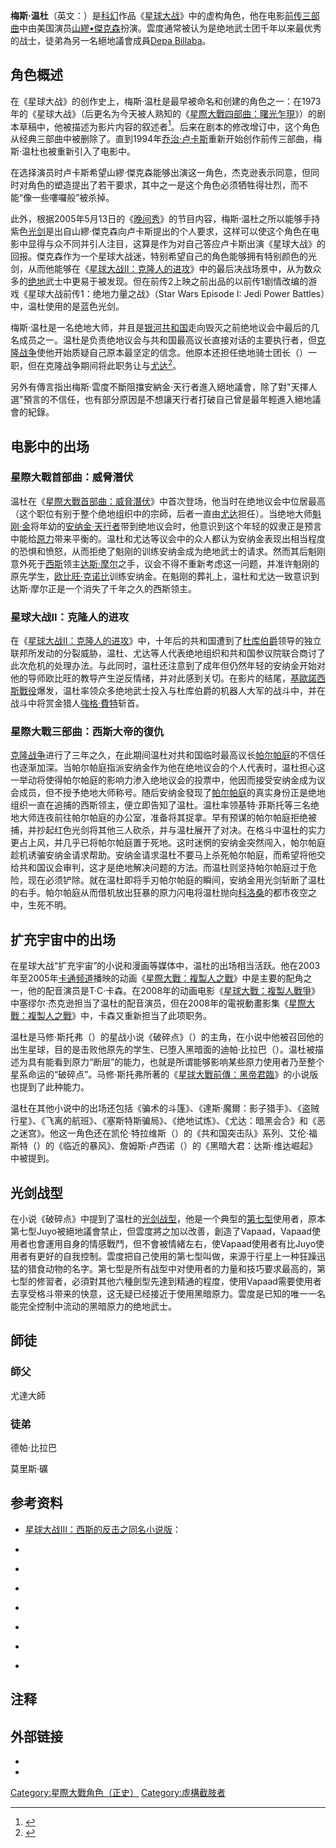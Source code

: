 {{NoteTA|G1=星球大战}}
{{Infobox Star Wars character
| name = 雲度 大師<br />Mace Windu
| source = [[星際大戰|星際大戰]]
| image =
| size =
| caption =
| first = 《[[星際大戰首部曲：威脅潛伏|星際大戰首部曲：威脅潛伏]]》
| last = 《[[星際大戰三部曲：西斯大帝的復仇|星際大戰三部曲：西斯大帝的復仇]]》
| portrayer = [[塞缪尔·杰克逊|塞缪尔·杰克逊]]（I，II，III）
| voiceactor =
| occupation = [[絕地武士|絕地武士]]<br />[[絕地議會|絕地議會]]長老
| planet = [[Haruun_Kal|Haruun Kal]]
| affiliation = [[絕地議會|絕地議會]]<br />[[銀河共和國|銀河共和國]]
| species = 人類
| gender = 男性
| family =
}}
{{Portal|星球大战}}
'''梅斯·温杜'''（英文：{{lang|en|'''Mace Windu'''}}）是[[科幻|科幻]]作品《[[星球大战|星球大战]]》中的虚构角色，他在电影[[星球大战|前传三部曲]]中由美国演员[[塞缪尔·杰克逊|山繆•傑克森]]扮演。雲度通常被认为是绝地武士团千年以来最优秀的战士，徒弟為另一名絕地議會成員[[Depa_Billaba|Depa Billaba]]。

== 角色概述 ==

在《星球大战》的创作史上，梅斯·温杜是最早被命名和创建的角色之一：在1973年的《星球大战》（后更名为今天被人熟知的《[[星際大戰四部曲：曙光乍現|星際大戰四部曲：曙光乍現]]》）的剧本草稿中，他被描述为影片内容的叙述者<ref name=whitlark>{{cite web|url=http://human-threshold-systems.whitlarks.com/bpchp1p10.html|title=Stage Eight in The Star Wars and Harry Potter Series?|author=James Whitlark, Ph.D.|publisher=whitlarks.com|accessdate=2009-07-23|archive-url=https://web.archive.org/web/20070929190311/http://human-threshold-systems.whitlarks.com/bpchp1p10.html|archive-date=2007-09-29|dead-url=yes}}</ref>。后来在剧本的修改增订中，这个角色从经典三部曲中被删除了。直到1994年[[乔治·卢卡斯|乔治·卢卡斯]]重新开始创作前传三部曲，梅斯·温杜也被重新引入了电影中。

在选择演员时卢卡斯希望山繆·傑克森能够出演这一角色，杰克逊表示同意，但同时对角色的塑造提出了若干要求，其中之一是这个角色必须牺牲得壮烈，而不能“像一些嘍囉般”被杀掉。

此外，根据2005年5月13日的《[[晚间秀|晚间秀]]》的节目内容，梅斯·温杜之所以能够手持紫色[[光剑|光剑]]是出自山繆·傑克森向卢卡斯提出的个人要求，这样可以使这个角色在电影中显得与众不同并引人注目，这算是作为对自己答应卢卡斯出演《星球大战》的回报。傑克森作为一个星球大战迷，特别希望自己的角色能够拥有特别颜色的光剑，从而他能够在《[[星球大战II：克隆人的进攻|星球大战II：克隆人的进攻]]》中的最后决战场景中，从为数众多的[[绝地|绝地]]武士中更易于被发现。但在前传2上映之前出品的以前传1剧情改编的游戏《星球大战前传1：绝地力量之战》（Star Wars Episode I: Jedi Power Battles）中，温杜使用的是蓝色光剑。

梅斯·温杜是一名绝地大师，并且是[[银河共和国|银河共和国]]走向毁灭之前绝地议会中最后的几名成员之一。温杜是负责绝地议会与共和国最高议长直接对话的主要执行者，但[[克隆战争|克隆战争]]使他开始质疑自己原本最坚定的信念。他原本还担任绝地骑士团长（{{lang|en|Master of the Order}}）一职，但在克隆战争期间将此职务让与[[尤达|尤达]]<ref>{{cite book|title=The Complete Star Wars Encyclopedia}}</ref>。

另外有傳言指出梅斯·雲度不斷阻擋安納金·天行者進入絕地議會，除了對"天擇人選"預言的不信任，也有部分原因是不想讓天行者打破自己曾是最年輕進入絕地議會的紀錄。

== 电影中的出场 ==

=== 星際大戰首部曲：威脅潛伏 ===
温杜在《[[星際大戰首部曲：威脅潛伏|星際大戰首部曲：威脅潛伏]]》中首次登场，他当时在绝地议会中位居最高（这个职位有别于整个绝地组织中的宗師{{lang|en|Grand Master}}，后者一直由[[尤达|尤达]]担任）。当绝地大师[[魁刚·金|魁刚·金]]将年幼的[[安纳金·天行者|安纳金·天行者]]带到绝地议会时，他意识到这个年轻的奴隶正是预言中能给[[原力|原力]]带来平衡的{{lang|en|Chosen One}}。温杜和尤达等议会中的众人都认为安纳金表现出相当程度的恐惧和愤怒，从而拒绝了魁刚的训练安纳金成为绝地武士的请求。然而其后魁刚意外死于[[西斯|西斯]]领主[[达斯·摩尔|达斯·摩尔]]之手，议会不得不重新考虑这一问题，并准许魁刚的原先学生，[[欧比旺·克诺比|欧比旺·克诺比]]训练安纳金。在魁刚的葬礼上，温杜和尤达一致意识到达斯·摩尔正是一个消失了千年之久的西斯领主。

=== 星球大战II：克隆人的进攻 ===
在《[[星球大战II：克隆人的进攻|星球大战II：克隆人的进攻]]》中，十年后的共和国遭到了[[杜库伯爵|杜库伯爵]]领导的独立联邦所发动的分裂威胁，温杜、尤达等人代表绝地组织和共和国参议院联合商讨了此次危机的处理办法。与此同时，温杜还注意到了成年但仍然年轻的安纳金开始对他的导师欧比旺的教导产生逆反情绪，并对此感到关切。在影片的结尾，[[基歐諾西斯戰役|基歐諾西斯戰役]]爆发，温杜率领众多绝地武士投入与杜库伯爵的机器人大军的战斗中，并在战斗中将赏金猎人[[強格·費特|強格·費特]]斩首。

=== 星際大戰三部曲：西斯大帝的復仇 ===
[[克隆战争|克隆战争]]进行了三年之久，在此期间温杜对共和国临时最高议长[[帕尔帕庭|帕尔帕庭]]的不信任也逐渐加深。当帕尔帕庭指派安纳金作为他在绝地议会的个人代表时，温杜担心这一举动将使得帕尔帕庭的影响力渗入绝地议会的投票中，他因而接受安纳金成为议会成员，但不授予绝地大师称号。随后安纳金發现了[[帕尔帕庭|帕尔帕庭]]的真实身份正是绝地组织一直在追捕的西斯领主，便立即告知了温杜。温杜率领基特·菲斯托等三名绝地大师连夜前往帕尔帕庭的办公室，准备将其捉拿。早有预谋的帕尔帕庭拒绝被捕，并抄起红色光剑将其他三人砍杀，并与温杜展开了对决。在格斗中温杜的实力更占上风，并几乎已将帕尔帕庭置于死地。这时迷惘的安纳金突然闯入，帕尔帕庭趁机诱骗安纳金请求帮助。安纳金请求温杜不要马上杀死帕尔帕庭，而希望将他交给共和国议会审判，这才是绝地解决问题的方法。而温杜则坚持帕尔帕庭过于危险，现在必须铲除。就在温杜即将手刃帕尔帕庭的瞬间，安纳金用光剑斩断了温杜的右手。帕尔帕庭从而借机放出狂暴的原力闪电将温杜抛向[[科洛桑|科洛桑]]的都市夜空之中，生死不明。

== 扩充宇宙中的出场 ==
在星球大战“扩充宇宙”的小说和漫画等媒体中，温杜的出场相当活跃。他在2003年至2005年[[卡通频道|卡通频道]]播映的动画《[[星際大戰：複製人之戰_(2003年電視影集)|星際大戰：複製人之戰]]》中是主要的配角之一，他的配音演员是T·C·卡森。在2008年的动画电影《[[星球大戰動畫：複製人戰爭_(電影)|星球大戰：複製人戰爭]]》中塞缪尔·杰克逊担当了温杜的配音演员，但在2008年的電視動畫影集《[[星際大戰：複製人之戰_(2008年電視影集)|星際大戰：複製人之戰]]》中，卡森又重新担当了此项职务。

温杜是马修·斯托弗（{{lang|en|Matthew Stover}}）的星战小说《破碎点》（{{lang|en|Shatterpoint}}）的主角，在小说中他被召回他的出生星球{{lang|en|Haruun Kal}}，目的是击败他原先的学生、已堕入黑暗面的迪帕·比拉巴（{{lang|en|Depa Billaba}}）。温杜被描述为具有能看到原力“断层”的能力，也就是所谓能够影响某些原力使用者乃至整个星系命运的“破碎点”。马修·斯托弗所著的《[[星球大战III：西斯的反击|星球大戰前傳：黑帝君臨]]》的小说版也提到了此种能力。

温杜在其他小说中的出场还包括《骗术的斗篷》、《達斯·魔爾：影子猎手》、《盗贼行星》、《飞离的航班》、《塞斯特斯骗局》、《绝地试炼》、《尤达：暗黑会合》和《恶之迷宫》。他这一角色还在凯伦·特拉维斯（{{lang|en|Karen Traviss}}）的《共和国突击队》系列、艾伦·福斯特（{{lang|en|Alan Foster}}）的《临近的暴风》、詹姆斯·卢西诺（{{lang|en|James Luceno}}）的《黑暗大君：达斯·维达崛起》中被提到。

== 光剑战型 ==
在小说《破碎点》中提到了温杜的[[光剑#光剑战型|光剑战型]]，他是一个典型的[[光剑#第七型：Juyo/Vapaad|第七型]]使用者，原本第七型Juyo被絕地議會禁止，但雲度將之加以改善，創造了Vapaad，Vapaad使用者也會運用自身的情感戰鬥，但不會被情緒左右，使Vapaad使用者有比Juyo使用者有更好的自我控制。雲度把自己使用的第七型叫做{{lang|en|Vapaad}}，来源于{{lang|en|Sarapin}}行星上一种狂躁迅猛的猎食动物的名字。第七型是所有战型中对使用者的力量和技巧要求最高的，第七型的修習者，必須對其他六種劍型先達到精通的程度，使用Vapaad需要使用者去享受格斗带来的快意，这无疑已经接近于使用黑暗原力。雲度是已知的唯一一名能完全控制{{lang|en|Vapaad}}中流动的黑暗原力的绝地武士。

==師徒==
===師父===
尤達大師

===徒弟===
德帕·比拉巴

莫里斯·礦

== 参考资料 ==
*[[星球大战III：西斯的反击#衍生小说|星球大战III：西斯的反击之同名小说版]]：{{lang|en|{{cite book | language = en | author = Matthew Woodring Stover | coauthors = George Lucas | title = Star Wars Episode III: Revenge of the Sith | url =  | date = 2005 | location =  | publisher = 1st edition hardcover | id =  | isbn =  | pages = 0-7126-8427-1 }}}}

*{{lang|en|{{cite book | language = en | author = Matthew Woodring Stover | coauthors =  | title = Shatterpoint | url =  | date = 2003 | location =  | publisher = 1st edition | id =  | isbn =  | pages = 0-345-45573-8  }}}}

*{{lang|en|{{cite book | language = en | author = Daniel Wallace | coauthors = Michael Sutfin | title = The New Essential Guide to Characters | url =  | date = 2002 | location =  | publisher = 1st edition | id =  | isbn =  | pages = 0-345-44900-2  }}}}
 
*{{lang|en|{{cite book | language = en | author = David West Reynolds | coauthors =  | title = Star Wars: The Phantom Menace: The Visual Dictionary | url =  | date = 1999 | location =  | publisher = hardcover | id =  | isbn =  | pages = 0-7894-4701-0  }}}}

*{{lang|en|{{cite book | language = en | author = David West Reynolds | coauthors =  | title = Star Wars: Attack of the Clones: The Visual Dictionary | url =  | date = 2002 | location =  | publisher = hardcover | id =  | isbn =  | pages = 0-7894-8588-5  }}}}

*{{lang|en|{{cite book | language = en | author = Bill Slavicsek | coauthors = Andy Collins, J.D. Wiker, Steve Sansweet | title = Revised Core Rulebook (Star Wars Roleplaying Game) | url =  | date = 2002 | location =  | publisher = hardcover | id =  | isbn =  | pages = 0-7869-2876-X  }}}}

*{{lang|en|{{cite book | language = en | author = Michael Mikaelian | coauthors = Jeff Grubb, Owen K.C. Stephens, James Maliszewski | title = Star Wars Roleplaying Game: Power of the Jedi Sourcebook | url =  | date = 2002 | location =  | publisher = hardcover | id =  | isbn =  | pages = 0-7869-2781-X  }}}}

*{{lang|en|{{cite book | language = en | author = Martin Wixted | coauthors =  | title = Star Wars Galaxy Guide 7: Mos Eisley | url =  | date = 1993 | location =  | publisher = | id =  | isbn =  | pages = 0-87431-187-X  }}}}

== 注释 ==
{{reflist}}

== 外部链接 ==
{{wikiquote}}
* {{databank|category=character|subject=macewindu|text=Mace Windu}}
* {{sww|Mace Windu}}

{{星際大戰宇宙}}

{{DEFAULTSORT:Windu Mace}}
[[Category:星際大戰角色（正史）|Category:星際大戰角色（正史）]]
[[Category:虛構截肢者|Category:虛構截肢者]]